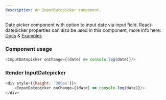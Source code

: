 ```yaml
---
description: An InputDatepicker component.
---
```



Date picker component with option to input date via input field.
React-datepicker properties can also be used in this component, more info here:
[Docs](https://github.com/Hacker0x01/react-datepicker/blob/master/docs/index.md) & [Examples](https://reactdatepicker.com/)

### Component usage
```js
<InputDatepicker onChange={(date) => console.log(date)}/>
```

### Render InputDatepicker

```js live
<div style={{height: '300px'}}>
    <InputDatepicker onChange={(date) => console.log(date)}/>
</div>
```
